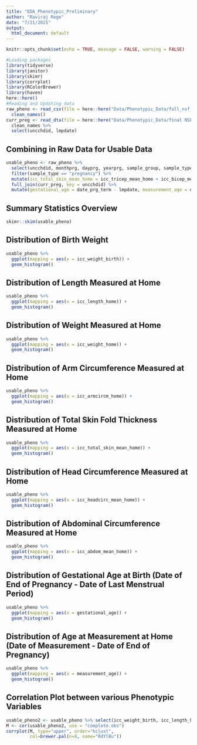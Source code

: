 ```yaml
---
title: "EDA_Phenotypic_Preliminary"
author: "Raviraj Rege"
date: "7/21/2021"
output:
  html_document: default
---
```


```r
knitr::opts_chunk$set(echo = TRUE, message = FALSE, warning = FALSE)
```

```r
#Loading packages
library(tidyverse)
library(janitor)
library(skimr)
library(corrplot)
library(RColorBrewer)
library(haven)
here::here()
#Reading and Updating data
raw_pheno <- read_csv(file = here::here("Data/Phenotypic_Data/full_nsf_w_covariates.csv")) %>%
  clean_names()
curr_preg <- read_dta(file = here::here("Data/Phenotypic_Data/final NSF IC Female Pregnancy Tracking files/Pregnancy files/corrected Stata files/currpreg20141016.dta")) %>%
  clean_names %>%
  select(uncchdid, lmpdate)
```

## Combining in Raw Data for Usable Data

```r
usable_pheno <- raw_pheno %>%
  select(uncchdid, monthprg, dayprg, yearprg, sample_group, sample_type, iccsex, date_prg_term, hour, minute, am_pm, sourcewt, date_icc_meas, icc_weight_birth, icc_length_home, icc_weight_home, icc_armcircm_home, icc_tricep_mean_home, icc_bicep_mean_home, icc_subscap_mean_home, icc_supra_mean_home, icc_calf_mean_home, icc_thigh_mean_home, icc_headcirc_mean_home, icc_abdom_mean_home) %>%
  filter(sample_type == "pregnancy") %>%
  mutate(icc_total_skin_mean_home = icc_tricep_mean_home + icc_bicep_mean_home + icc_subscap_mean_home + icc_supra_mean_home + icc_calf_mean_home + icc_thigh_mean_home) %>%
  full_join(curr_preg, key = uncchdid) %>%
  mutate(gestational_age = date_prg_term - lmpdate, measurement_age = date_icc_meas - date_prg_term)
```

## Summary Statistics Overview

```r
skimr::skim(usable_pheno)
```

## Distribution of Birth Weight

```r
usable_pheno %>%
  ggplot(mapping = aes(x = icc_weight_birth)) +
  geom_histogram()
```

## Distribution of Length Measured at Home

```r
usable_pheno %>%
  ggplot(mapping = aes(x = icc_length_home)) +
  geom_histogram()
```

## Distribution of Weight Measured at Home

```r
usable_pheno %>%
  ggplot(mapping = aes(x = icc_weight_home)) +
  geom_histogram()
```

## Distribution of Arm Circumference Measured at Home

```r
usable_pheno %>%
  ggplot(mapping = aes(x = icc_armcircm_home)) +
  geom_histogram()
```

## Distribution of Total Skin Fold Thickness Measured at Home

```r
usable_pheno %>%
  ggplot(mapping = aes(x = icc_total_skin_mean_home)) +
  geom_histogram()
```

## Distribution of Head Circumference Measured at Home

```r
usable_pheno %>%
  ggplot(mapping = aes(x = icc_headcirc_mean_home)) +
  geom_histogram()
```

## Distribution of Abdominal Circumference Measured at Home

```r
usable_pheno %>%
  ggplot(mapping = aes(x = icc_abdom_mean_home)) +
  geom_histogram()
```

## Distribution of Gestational Age at Birth (Date of End of Pregnancy - Date of Last Menstrual Period)

```r
usable_pheno %>%
  ggplot(mapping = aes(x = gestational_age)) +
  geom_histogram()
```

## Distribution of Age at Measurement at Home (Date of Measurement - Date of End of Pregnancy)

```r
usable_pheno %>%
  ggplot(mapping = aes(x = measurement_age)) +
  geom_histogram()
```

## Correlation Plot between various Phenotypic Variables

```r
usable_pheno2 <- usable_pheno %>% select(icc_weight_birth, icc_length_home, icc_weight_home, icc_armcircm_home, icc_headcirc_mean_home, icc_abdom_mean_home, icc_total_skin_mean_home)
M <- cor(usable_pheno2, use = "complete.obs")
corrplot(M, type="upper", order="hclust",
         col=brewer.pal(n=8, name="RdYlBu"))
```

